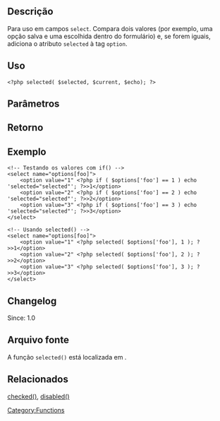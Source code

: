{{Languages|
{{en|Function Reference/selected}}
{{pt-br|selected}}
}}

== Descrição ==

Para uso em campos <tt>select</tt>. Compara dois valores (por exemplo, uma opção salva e uma escolhida dentro do formulário) e, se forem iguais, adiciona o atributo <tt>selected</tt> à tag <tt>option</tt>.

== Uso ==
<pre><?php selected( $selected, $current, $echo); ?></pre>

== Parâmetros ==
{{Parameter|$selected|mixed|O valor recebido que será comparado.}}
{{Parameter|$current|mixed|O segundo valor.|optional|true}}
{{Parameter|$echo|boolean|Define se o retorno será impresso ou não.|optional|true}}

== Retorno ==
{{Return||string|O atributo HTML <tt>selected&#61;'selected'</tt> ou uma string vazia.}}

== Exemplo ==
<pre>
<!-- Testando os valores com if() -->
<select name="options[foo]">
    <option value="1" <?php if ( $options['foo'] == 1 ) echo 'selected="selected"'; ?>>1</option>
    <option value="2" <?php if ( $options['foo'] == 2 ) echo 'selected="selected"'; ?>>2</option>
    <option value="3" <?php if ( $options['foo'] == 3 ) echo 'selected="selected"'; ?>>3</option>
</select>
 
<!-- Usando selected() -->
<select name="options[foo]">
    <option value="1" <?php selected( $options['foo'], 1 ); ?>>1</option>
    <option value="2" <?php selected( $options['foo'], 2 ); ?>>2</option>
    <option value="3" <?php selected( $options['foo'], 3 ); ?>>3</option>
</select>
</pre>

== Changelog ==

Since: 1.0

== Arquivo fonte ==

A função <tt>selected()</tt> está localizada em {{Trac|wp-includes/general-template.php}}.

== Relacionados ==

[[Function_Reference/checked|checked()]], [[Function_Reference/disabled|disabled()]]

[[Category:Functions]]